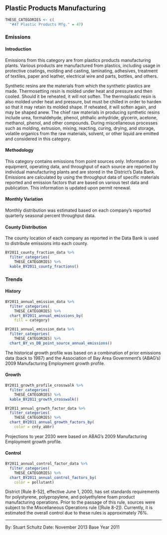 ## Plastic Products Manufacturing

```r
THESE_CATEGORIES <- c(
  "#47 Plastic Products Mfg." = 47)
```

### Emissions

#### Introduction {-}

Emissions from this category are from plastics products manufacturing plants. Various products are manufactured from plastics, including usage in protective coatings, molding and casting, laminating, adhesives, treatment of textiles, paper and leather, electrical wire and parts, bottles, and others.

Synthetic resins are the materials from which the synthetic plastics are made. Thermosetting resin is molded under heat and pressure and then cooled. Should it be reheated, it will not soften. The thermoplastic resin is also molded under heat and pressure, but must be chilled in order to harden so that it may retain its molded shape. If reheated, it will soften again, and may be shaped anew. The chief raw materials in producing synthetic resins include urea, formaldehyde, phenol, phthalic anhydride, glycerin, acetone, methanol, phenol, and other compounds. During miscellaneous processes such as molding, extrusion, mixing, reacting, curing, drying, and storage, volatile organics from the raw materials, solvent, or other liquid are emitted and considered in this category.

#### Methodology {-}

This category contains emissions from point sources only. Information on equipment, operating data, and throughput of each source are reported by individual manufacturing plants and are stored in the District's Data Bank. Emissions are calculated by using the throughput data of specific materials reported and emission factors that are based on various test data and publication. This information is updated upon permit renewal.

#### Monthly Variation {-}

Monthly distribution was estimated based on each company's reported quarterly seasonal percent throughput data.

#### County Distribution {-}

The county location of each company as reported in the Data Bank is used to distribute emissions into each county.

```r
BY2011_county_fraction_data %>%
  filter_categories(
    THESE_CATEGORIES) %>%
  kable_BY2011_county_fractions()
```

### Trends {-}

#### History {-}

```r
BY2011_annual_emission_data %>%
  filter_categories(
    THESE_CATEGORIES) %>%
  chart_BY2011_annual_emissions_by(
    fill = category) 
```

```r
BY2011_annual_emission_data %>%
  filter_categories(
    THESE_CATEGORIES) %>%
  chart_BY_vs_DB_point_source_annual_emissions()
```

The historical growth profile was based on a combination of prior emissions data (back to 1987) and the Association of Bay Area Government's (ABAG's) 2009 Manufacturing Employment growth profile.

#### Growth {-}

```r
BY2011_growth_profile_crosswalk %>%
  filter_categories(
    THESE_CATEGORIES) %>%
  kable_BY2011_growth_crosswalk()
```

```r
BY2011_annual_growth_factor_data %>%
  filter_categories(
    THESE_CATEGORIES) %>%
  chart_BY2011_annual_growth_factors_by(
    color = cnty_abbr)
```

Projections to year 2030 were based on ABAG's 2009 Manufacturing Employment growth profile.

#### Control {-}

```r
BY2011_annual_control_factor_data %>%
  filter_categories(
    THESE_CATEGORIES) %>%
  chart_BY2011_annual_control_factors_by(
    color = pollutant)
```

District [Rule 8-52], effective June 1, 2000, has set standards requirements for polystyrene, polypropylene, and polyethylene foam product manufacturing operations. Prior to the passage of this rule, sources were subject to the Miscellaneous Operations rule ([Rule 8-2]). Currently, it is estimated the overall control due to these rules is approximately 76%.

***

By: Stuart Schultz 
Date: November 2013 
Base Year 2011
